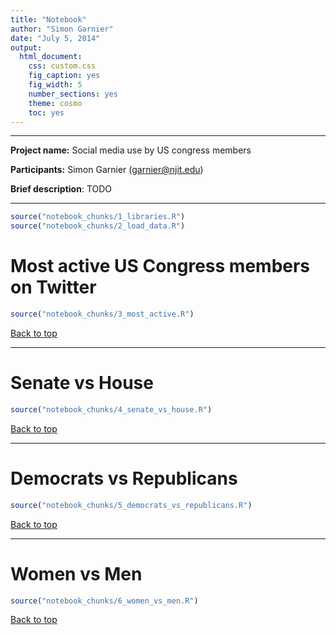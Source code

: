 ```yaml
---
title: "Notebook"
author: "Simon Garnier"
date: "July 5, 2014"
output:
  html_document:
    css: custom.css
    fig_caption: yes
    fig_width: 5
    number_sections: yes
    theme: cosmo
    toc: yes
---
```


---

**Project name:** Social media use by US congress members

**Participants:** Simon Garnier (<garnier@njit.edu>)

**Brief description**: TODO

---

```r
source("notebook_chunks/1_libraries.R")
source("notebook_chunks/2_load_data.R")
```

# Most active US Congress members on Twitter
```r
source("notebook_chunks/3_most_active.R")
```

[Back to top]("#")

---

# Senate vs House
```r
source("notebook_chunks/4_senate_vs_house.R")
```

[Back to top]("#")

---

# Democrats vs Republicans
```r
source("notebook_chunks/5_democrats_vs_republicans.R")
```

[Back to top]("#")

---

# Women vs Men
```r
source("notebook_chunks/6_women_vs_men.R")
```

[Back to top]("#")

